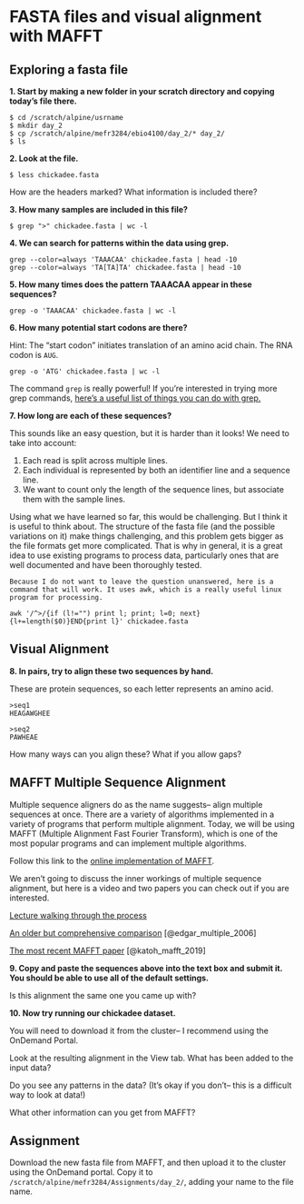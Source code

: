 # FASTA files and visual alignment with MAFFT


## Exploring a fasta file 

**1. Start by making a new folder in your scratch directory and copying today's file there.**

```cat
$ cd /scratch/alpine/usrname
$ mkdir day_2
$ cp /scratch/alpine/mefr3284/ebio4100/day_2/* day_2/
$ ls 
```

**2. Look at the file. **

```cat
$ less chickadee.fasta 
```

How are the headers marked? What information is included there?

**3. How many samples are included in this file?  **

```cat
$ grep ">" chickadee.fasta | wc -l 
```


**4. We can search for patterns within the data using grep. ** 

```cat
grep --color=always 'TAAACAA' chickadee.fasta | head -10
grep --color=always 'TA[TA]TA' chickadee.fasta | head -10
```

**5. How many times does the pattern TAAACAA appear in these sequences? ** 

```cat
grep -o 'TAAACAA' chickadee.fasta | wc -l
```

**6. How many potential start codons are there? ** 

Hint: The "start codon" initiates translation of an amino acid chain. The RNA codon is `AUG`. 

```cat
grep -o 'ATG' chickadee.fasta | wc -l
```

::: {.learning data=latex=""}
The command `grep` is really powerful! If you're interested in trying more grep commands, [here's a useful list of things you can do with grep.](https://bioinformaticsworkbook.org/Appendix/Unix/unix-basics-3grep.html#gsc.tab=0) 
:::


**7. How long are each of these sequences?**

This sounds like an easy question, but it is harder than it looks! We need to take into account:

1. Each read is split across multiple lines. 
2. Each individual is represented by both an identifier line and a sequence line. 
3. We want to count only the length of the sequence lines, but associate them with the sample lines. 

Using what we have learned so far, this would be challenging. But I think it is useful to think about. The structure of the fasta file (and the possible variations on it) make things challenging, and this problem gets bigger as the file formats get more complicated. That is why in general, it is a great idea to use existing programs to process data, particularly ones that are well documented and have been thoroughly tested. 

```cat
Because I do not want to leave the question unanswered, here is a command that will work. It uses awk, which is a really useful linux program for processing.  
  
awk '/^>/{if (l!="") print l; print; l=0; next}{l+=length($0)}END{print l}' chickadee.fasta  
```



## Visual Alignment

**8. In pairs, try to align these two sequences by hand. **

These are protein sequences, so each letter represents an amino acid. 

```cat

>seq1
HEAGAWGHEE

>seq2
PAWHEAE

```

How many ways can you align these? What if you allow gaps? 


## MAFFT Multiple Sequence Alignment 

Multiple sequence aligners do as the name suggests-- align multiple sequences at once. There are a variety of algorithms implemented in a variety of programs that perform multiple alignment. Today, we will be using MAFFT (Multiple Alignment Fast Fourier Transform), which is one of the most popular programs and can implement multiple algorithms.  

Follow this link to the [online implementation of MAFFT](https://mafft.cbrc.jp/alignment/server/index.html).

::: {.learning data=latex=""}
We aren't going to discuss the inner workings of multiple sequence alignment, but here is a video and two papers you can check out if you are interested. 

[Lecture walking through the process](https://www.youtube.com/watch?v=iOZvZJf3BzU)

[An older but comprehensive comparison](https://www.sciencedirect.com/science/article/pii/S0959440X06000704) [@edgar_multiple_2006]

[The most recent MAFFT paper](https://doi.org/10.1093/bib/bbx108) [@katoh_mafft_2019]
:::


**9. Copy and paste the sequences above into the text box and submit it. You should be able to use all of the default settings. **

Is this alignment the same one you came up with? 


**10. Now try running our chickadee dataset.**

You will need to download it from the cluster-- I recommend using the OnDemand Portal. 

Look at the resulting alignment in the View tab. What has been added to the input data? 

Do you see any patterns in the data? (It's okay if you don't-- this is a difficult way to look at data!) 

What other information can you get from MAFFT? 

## Assignment

Download the new fasta file from MAFFT, and then upload it to the cluster using the OnDemand portal. Copy it to `/scratch/alpine/mefr3284/Assignments/day_2/`, adding your name to the file name. 
